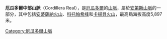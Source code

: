 '''厄瓜多爾中部山脈'''（Cordillera Real），是[[厄瓜多爾|厄瓜多爾]]的[[山脈|山脈]]，屬於[[安第斯山脈|安第斯山脈]]的一部分，其中包括[[安蒂薩納火山|安蒂薩納火山]]、[[科托帕希峰|科托帕希峰]]和[[卡揚貝火山|卡揚貝火山]]，最高點海拔高度5,897米。

{{Coord|0|41|9|S|78|4|24|W|type:mountain_region:EC|display=title}}

{{Ecuador-geo-stub}}
[[Category:厄瓜多爾山脈|Category:厄瓜多爾山脈]]